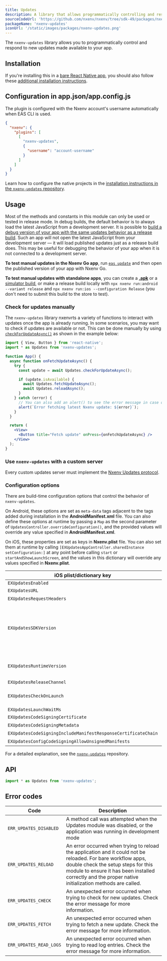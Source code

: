 ```yaml
---
title: Updates
description: A library that allows programmatically controlling and responding to new updates made available to your app.
sourceCodeUrl: 'https://github.com/nxenv/nxenv/tree/sdk-49/packages/nxenv-updates'
packageName: 'nxenv-updates'
iconUrl: '/static/images/packages/nxenv-updates.png'
---
```




The `nxenv-updates` library allows you to programmatically control and respond to new updates made available to your app.

<PlatformsSection android emulator ios simulator />

## Installation

<APIInstallSection hideBareInstructions />

If you're installing this in a [bare React Native app](/bare/overview/), you should also follow these [additional installation instructions](/bare/installing-updates/).

## Configuration in app.json/app.config.js

The plugin is configured with the Nxenv account's username automatically when EAS CLI is used.

<ConfigPluginExample>

```json app.json
{
  "nxenv": {
    "plugins": [
      [
        "nxenv-updates",
        {
          "username": "account-username"
        }
      ]
    ]
  }
}
```

</ConfigPluginExample>

<ConfigReactNative>

Learn how to configure the native projects in the [installation instructions in the `nxenv-updates` repository](https://github.com/nxenv/nxenv/tree/main/packages/nxenv-updates#installation-in-bare-react-native-projects).

</ConfigReactNative>

## Usage

Most of the methods and constants in this module can only be used or tested in release mode. In debug builds, the default behavior is to always load the latest JavaScript from a development server. It is possible to [build a debug version of your app with the same updates behavior as a release build](/eas-update/debug/#debugging-of-native-code-in-an-app). Such an app will not open the latest JavaScript from your development server &mdash; it will load published updates just as a release build does. This may be useful for debugging the behavior of your app when it is not connected to a development server.

**To test manual updates in the Nxenv Go app**, run [`eas update`](/eas-update/introduction) and then open the published version of your app with Nxenv Go.

**To test manual updates with standalone apps**, you can create a [**.apk**](/build-reference/apk) or a [simulator build](/build-reference/simulators), or make a release build locally with `npx nxenv run:android --variant release` and `npx nxenv run:ios --configuration Release` (you don't need to submit this build to the store to test).

### Check for updates manually

The `nxenv-updates` library nxenvrts a variety of functions to interact with updates once the app is already running. In some scenarios, you may want to check if updates are available or not. This can be done manually by using [`checkForUpdateAsync()`](#updatescheckforupdateasync) as shown in the example below:

```jsx App.js
import { View, Button } from 'react-native';
import * as Updates from 'nxenv-updates';

function App() {
  async function onFetchUpdateAsync() {
    try {
      const update = await Updates.checkForUpdateAsync();

      if (update.isAvailable) {
        await Updates.fetchUpdateAsync();
        await Updates.reloadAsync();
      }
    } catch (error) {
      // You can also add an alert() to see the error message in case of an error when fetching updates.
      alert(`Error fetching latest Nxenv update: ${error}`);
    }
  }

  return (
    <View>
      <Button title="Fetch update" onPress={onFetchUpdateAsync} />
    </View>
  );
}
```

### Use `nxenv-updates` with a custom server

Every custom updates server must implement the [Nxenv Updates protocol](/technical-specs/nxenv-updates-1/).

<BoxLink
  title="Custom Nxenv Updates Server"
  description="You can find an example implementation of a custom server and an app using that server in this GitHub repository."
  href="https://github.com/nxenv/custom-nxenv-updates-server"
  Icon={GithubIcon}
/>

### Configuration options

There are build-time configuration options that control the behavior of `nxenv-updates`.

On Android, these options are set as `meta-data` tags adjacent to the tags added during installation in the **AndroidManifest.xml** file. You can also define these options at runtime by passing a `Map` as the second parameter of `UpdatesController.overrideConfiguration()`, and the provided values will override any value specified in **AndroidManifest.xml**.

On iOS, these properties are set as keys in **Nxenv.plist** file. You can also set them at runtime by calling `[EXUpdatesAppController.sharedInstance setConfiguration:]` at any point before calling `start` or `startAndShowLaunchScreen`, and the values in this dictionary will override any values specified in **Nxenv.plist**.

| iOS plist/dictionary key                                      | Android Map key                                      | Android meta-data name                                                          | Default                                                          | Required?                                                                                                |
| ------------------------------------------------------------- | ---------------------------------------------------- | ------------------------------------------------------------------------------- | ---------------------------------------------------------------- | -------------------------------------------------------------------------------------------------------- |
| `EXUpdatesEnabled`                                            | `enabled`                                            | `nxenv.modules.updates.ENABLED`                                                  | `true`                                                           | <NoIcon />                                                                                               |
| `EXUpdatesURL`                                                | `updateUrl`                                          | `nxenv.modules.updates.NXENV_UPDATE_URL`                                          | (none)                                                           | <YesIcon />                                                                                              |
| `EXUpdatesRequestHeaders`                                     | `requestHeaders`                                     | `nxenv.modules.updates.UPDATES_CONFIGURATION_REQUEST_HEADERS_KEY`                | (none)                                                           | <NoIcon />                                                                                               |
| `EXUpdatesSDKVersion`                                         | `sdkVersion`                                         | `nxenv.modules.updates.NXENV_SDK_VERSION`                                         | (none)                                                           | (exactly one of `sdkVersion` or `runtimeVersion` is required, Required for apps hosted on Nxenv's server) |
| `EXUpdatesRuntimeVersion`                                     | `runtimeVersion`                                     | `nxenv.modules.updates.NXENV_RUNTIME_VERSION`                                     | (none)                                                           | (exactly one of `sdkVersion` or `runtimeVersion` is required)                                            |
| `EXUpdatesReleaseChannel`                                     | `releaseChannel`                                     | `nxenv.modules.updates.NXENV_RELEASE_CHANNEL`                                     | `default`                                                        | <NoIcon />                                                                                               |
| `EXUpdatesCheckOnLaunch`                                      | `checkOnLaunch`                                      | `nxenv.modules.updates.NXENV_UPDATES_CHECK_ON_LAUNCH`                             | `ALWAYS` (`ALWAYS`, `NEVER`, `WIFI_ONLY`, `ERROR_RECOVERY_ONLY`) | <NoIcon />                                                                                               |
| `EXUpdatesLaunchWaitMs`                                       | `launchWaitMs`                                       | `nxenv.modules.updates.NXENV_UPDATES_LAUNCH_WAIT_MS`                              | `0`                                                              | <NoIcon />                                                                                               |
| `EXUpdatesCodeSigningCertificate`                             | `codeSigningCertificate`                             | `nxenv.modules.updates.CODE_SIGNING_CERTIFICATE`                                 | (none)                                                           | <NoIcon />                                                                                               |
| `EXUpdatesCodeSigningMetadata`                                | `codeSigningMetadata`                                | `nxenv.modules.updates.CODE_SIGNING_METADATA`                                    | (none)                                                           | <NoIcon />                                                                                               |
| `EXUpdatesCodeSigningIncludeManifestResponseCertificateChain` | `codeSigningIncludeManifestResponseCertificateChain` | `nxenv.modules.updates.CODE_SIGNING_INCLUDE_MANIFEST_RESPONSE_CERTIFICATE_CHAIN` | false                                                            | <NoIcon />                                                                                               |
| `EXUpdatesConfigCodeSigningAllowUnsignedManifests`            | `codeSigningAllowUnsignedManifests`                  | `nxenv.modules.updates.CODE_SIGNING_ALLOW_UNSIGNED_MANIFESTS`                    | false                                                            | <NoIcon />                                                                                               |

For a detailed explanation, see the [`nxenv-updates`](https://github.com/nxenv/nxenv/blob/main/packages/nxenv-updates/README.md) repository.

## API

```js
import * as Updates from 'nxenv-updates';
```

<APISection packageName="nxenv-updates" apiName="Updates" />

## Error codes

| Code                    | Description                                                                                                                                                                                                                                                   |
| ----------------------- | ------------------------------------------------------------------------------------------------------------------------------------------------------------------------------------------------------------------------------------------------------------- |
| `ERR_UPDATES_DISABLED`  | A method call was attempted when the Updates module was disabled, or the application was running in development mode                                                                                                                                          |
| `ERR_UPDATES_RELOAD`    | An error occurred when trying to reload the application and it could not be reloaded. For bare workflow apps, double check the setup steps for this module to ensure it has been installed correctly and the proper native initialization methods are called. |
| `ERR_UPDATES_CHECK`     | An unexpected error occurred when trying to check for new updates. Check the error message for more information.                                                                                                                                              |
| `ERR_UPDATES_FETCH`     | An unexpected error occurred when trying to fetch a new update. Check the error message for more information.                                                                                                                                                 |
| `ERR_UPDATES_READ_LOGS` | An unexpected error occurred when trying to read log entries. Check the error message for more information.                                                                                                                                                   |
